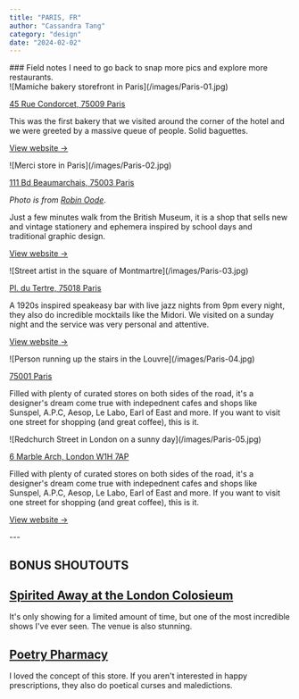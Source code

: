 ```yaml
---
title: "PARIS, FR"
author: "Cassandra Tang"
category: "design"
date: "2024-02-02"
---
```


<CityInfo
  firstTitle="Weather" 
  firstDescription="Mild 10-15°C with light rain"
  secondTitle="Dates"
  secondDescription="02-2024, 3 days"
/>

<ContentContainer>

<Section>
### Field notes
I need to go back to snap more pics and explore more restaurants.
</Section>

<Section>
<ImageWithText>
![Mamiche bakery storefront in Paris](/images/Paris-01.jpg)
 <IconWithText
        icon="heroicons:star"
        text="Mamiche, 9th arr."
        iconSize={16}
        textSize="14px"
        color="#AB8011"
      />

[45 Rue Condorcet, 75009 Paris](https://g.co/kgs/eehehyu)

</ImageWithText>

This was the first bakery that we visited around the corner of the hotel and we were greeted by a massive queue of people. Solid baguettes.

[View website →](https://www.mamiche.fr/)

</Section>

<Section>
<ImageWithText>
![Merci store in Paris](/images/Paris-02.jpg)
 <IconWithText
        icon="heroicons:shopping-bag"
        text="Merci, 3rd arr."
        iconSize={16}
        textSize="14px"
        color="#AB8011"
      />

[111 Bd Beaumarchais, 75003 Paris](https://maps.app.goo.gl/wWFpWUqWr8TEhR4a9)

</ImageWithText>

_Photo is from_ _[Robin Oode](https://unsplash.com/@robinoode)_. 

Just a few minutes walk from the British Museum, it is a shop that sells new and vintage stationery and ephemera inspired by school days and traditional graphic design.

[View website →](https://www.presentandcorrect.com/)

</Section>

<Section>
<ImageWithText>
![Street artist in the square of Montmartre](/images/Paris-03.jpg)
 <IconWithText
        icon="heroicons:camera"
        text="Montmartre, 18th arr."
        iconSize={16}
        textSize="14px"
        color="#AB8011"
      />

[Pl. du Tertre, 75018 Paris](https://g.co/kgs/67dNeQf)

</ImageWithText>

A 1920s inspired speakeasy bar with live jazz nights from 9pm every night, they also do incredible mocktails like the Midori. We visited on a sunday night and the service was very personal and attentive.

[View website →](https://www.barnightjar.com/shoreditch-reservations)

</Section>

<Section>
<ImageWithText>
![Person running up the stairs in the Louvre](/images/Paris-04.jpg)
 <IconWithText
        icon="heroicons:camera"
        text="The Louvre, 1st arr."
        iconSize={16}
        textSize="14px"
        color="#AB8011"
      />

[75001 Paris](https://g.co/kgs/kU7KpzZ)

</ImageWithText>

Filled with plenty of curated stores on both sides of the road, it's a designer's dream come true with indepednent cafes and shops like Sunspel, A.P.C, Aesop, Le Labo, Earl of East and more. If you want to visit one street for shopping (and great coffee), this is it.

</Section>

<Section>
<ImageWithText>
![Redchurch Street in London on a sunny day](/images/Paris-05.jpg)
 <IconWithText
        icon="heroicons:bolt"
        text="Frameless, Marble Arch"
        iconSize={16}
        textSize="14px"
        color="#AB8011"
      />

[6 Marble Arch, London W1H 7AP](https://g.co/kgs/VZJd8ht)

</ImageWithText>

Filled with plenty of curated stores on both sides of the road, it's a designer's dream come true with indepednent cafes and shops like Sunspel, A.P.C, Aesop, Le Labo, Earl of East and more. If you want to visit one street for shopping (and great coffee), this is it.

[View website →](https://frameless.com/)

<Section>
---
</Section>

# BONUS SHOUTOUTS

## [Spirited Away at the London Colosieum](https://www.barnightjar.com/shoreditch-reservations)
It's only showing for a limited amount of time, but one of the most incredible shows I've ever seen. The venue is also stunning.

## [Poetry Pharmacy](https://www.poetrypharmacy.co.uk/)
I loved the concept of this store. If you aren't interested in happy prescriptions, they also do poetical curses and maledictions.

</Section>

</ContentContainer>
